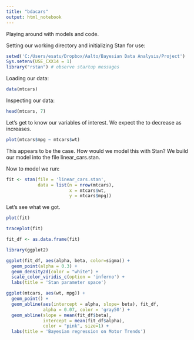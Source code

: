 ---
title: "bdacars"
output: html_notebook
---

Playing around with models and code.

Setting our working directory and initializing Stan for use:
```{r}
setwd('C:/Users/esatu/Dropbox/Aalto/Bayesian Data Analysis/Project')
Sys.setenv(USE_CXX14 = 1)
library("rstan") # observe startup messages
```
Loading our data:
```{r}
data(mtcars)
```
Inspecting our data:
```{r}
head(mtcars, 7)
```

Let's get to know our variables of interest. We expect the \textit{miles per gallon} to decrease as \textit{weight} increases.
```{r}
plot(mtcars$mpg ~ mtcars$wt)
```
This appears to be the case. How would we model this with Stan?
We build our model into the file linear_cars.stan.

Now to model we run:
```{r}
fit <- stan(file = 'linear_cars.stan',
            data = list(n = nrow(mtcars),
                        x = mtcars$wt,
                        y = mtcars$mpg))
```

Let's see what we got.
```{r}
plot(fit)
```
```{r}
traceplot(fit)
```

```{r}
fit_df <- as.data.frame(fit)

library(ggplot2)

ggplot(fit_df, aes(alpha, beta, color=sigma)) +
  geom_point(alpha = 0.3) +
  geom_density2d(color = "white") +
  scale_color_viridis_c(option = 'inferno') +
  labs(title = 'Stan parameter space')
```
```{r}
ggplot(mtcars, aes(wt, mpg)) +
  geom_point() +
  geom_abline(aes(intercept = alpha, slope= beta), fit_df,
              alpha = 0.07, color = 'gray50') +
  geom_abline(slope = mean(fit_df$beta),
              intercept = mean(fit_df$alpha),
              color = "pink", size=1) +
  labs(title = 'Bayesian regression on Motor Trends')
```


